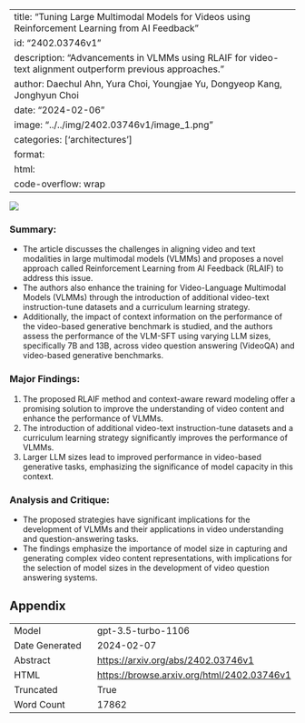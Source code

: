 
---
title: "Tuning Large Multimodal Models for Videos using Reinforcement Learning from AI Feedback"
id: "2402.03746v1"
description: "Advancements in VLMMs using RLAIF for video-text alignment outperform previous approaches."
author: Daechul Ahn, Yura Choi, Youngjae Yu, Dongyeop Kang, Jonghyun Choi
date: "2024-02-06"
image: "../../img/2402.03746v1/image_1.png"
categories: ['architectures']
format:
  html:
    code-overflow: wrap
---

![](../../img/2402.03746v1/image_1.png)

### Summary:
- The article discusses the challenges in aligning video and text modalities in large multimodal models (VLMMs) and proposes a novel approach called Reinforcement Learning from AI Feedback (RLAIF) to address this issue. 
- The authors also enhance the training for Video-Language Multimodal Models (VLMMs) through the introduction of additional video-text instruction-tune datasets and a curriculum learning strategy. 
- Additionally, the impact of context information on the performance of the video-based generative benchmark is studied, and the authors assess the performance of the VLM-SFT using varying LLM sizes, specifically 7B and 13B, across video question answering (VideoQA) and video-based generative benchmarks.

### Major Findings:
1. The proposed RLAIF method and context-aware reward modeling offer a promising solution to improve the understanding of video content and enhance the performance of VLMMs.
2. The introduction of additional video-text instruction-tune datasets and a curriculum learning strategy significantly improves the performance of VLMMs.
3. Larger LLM sizes lead to improved performance in video-based generative tasks, emphasizing the significance of model capacity in this context.

### Analysis and Critique:
- The proposed strategies have significant implications for the development of VLMMs and their applications in video understanding and question-answering tasks.
- The findings emphasize the importance of model size in capturing and generating complex video content representations, with implications for the selection of model sizes in the development of video question answering systems.

## Appendix

|          |          |
|----------|----------|
| Model     | gpt-3.5-turbo-1106       |
| Date Generated     | 2024-02-07       |
| Abstract | [https://arxiv.org/abs/2402.03746v1](https://arxiv.org/abs/2402.03746v1)        |
| HTML     | [https://browse.arxiv.org/html/2402.03746v1](https://browse.arxiv.org/html/2402.03746v1)       |
| Truncated       | True       |
| Word Count       | 17862       |